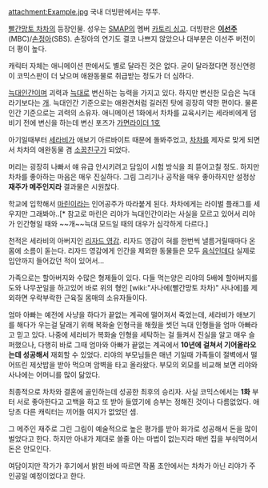 attachment:Example.jpg
국내 더빙판에서는 뚜뚜.

[[빨간망토 차차]]의 등장인물. 성우는 [[SMAP]]의 멤버 [[카토리 싱고]]. 더빙판은 '''[[이선주]]'''(MBC)/[[손정아]](SBS). 손정아의 연기도 결코 나쁘지 않았으나 대부분은 이선주 버전이 더 평이 높다.

캐릭터 자체는 애니메이션 판에서도 별로 달라진 것은 없다. 굳이 달라졌다면 정신연령이 코믹스판이 더 낮으며 애완동물로 취급받는 정도가 더 심하다.

[[늑대인간]]이며 괴력과 [[늑대]]로 변신하는 능력을 가지고 있다. 하지만 변신한 모습은 늑대라기보다는 [[개]]. 늑대인간 기준으로는 애완견처럼 길러진 탓에 굉장히 약한 편이다. 물론 인간 기준으로는 괴력의 소유자. 애니메이션 1화에서 차차를 교육시키는 세라비에게 덤비기 전에 변신을 하는데 변신 포즈가 [[가면라이더 1호]]

아기일때부터 [[세라비]]가 애보기 아르바이트 때문에 돌봐주었고, [[차차]]를 제자로 맞게 되면서 차차의 애완동물 겸 [[소꿉친구]]가 되었다.

머리는 굉장히 나빠서 얘 유급 안시키려고 담임이 시험 방식을 죄 뜯어고칠 정도. 하지만 차차를 좋아하는 마음은 매우 진실하다. 그림 그리기나 공작을 매우 좋아하지만 설정상 '''재주가 메주인지라''' 결과물은 시원찮다.

학교에 입학해서 [[마린]]이라는 인어공주가 따라붙게 된다. 차차에게는 라이벌 플래그를 세우지만 그래봐야..[* 참고로 마린은 리야가 늑대인간이라는 사실을 모르고 있어서 리야가 인간형일 때와 ~~개~~늑대 모드일 때의 대우가 심각하게 다르다.]

천적은 세라비의 아버지인 [[리자드 영감]]. 리자드 영감이 혀를 한번씩 낼름거릴때마다 온몸에 소름이 돋는다. 리자드 영감에게 인간을 제외한 동물들은 모두 [[음식]]인데다 실제로 입안까지 들어갔던 적이 있어서...

가족으로는 할아버지와 수많은 형제들이 있다. 다들 먹는양은 리야의 5배에 할아버지를 도와 나무꾼일을 하고있어 바로 위의 형인 [wiki:"사나에(빨간망토 차차)" 사나에]를 제외하면 우락부락한 근육질 몸매의 소유자들이다. 

엄마 아빠는 예전에 사냥을 하다가 끝없는 계곡에 떨어져서 죽었는데, 세라비가 애보기를 해다가 우는걸 달래기 위해 복화술 인형극을 해줬을 썻던 늑대 인형들을 엄마 아빠라고 믿고 있다. 나중에 세라비가 복화술 인형을 세탁하는 걸 들켜서 진실을 알고 매우 슬퍼했으나, 다행히 바로 그때 엄마와 아빠가 끝없는 계곡에서 '''10년에 걸쳐서 기어올라오는데 성공해서''' 재회할 수 있었다. 리야의 부모님들은 매년 기일때 가족들이 절벽에서 떨어뜨린 제삿밥을 받아 먹으며 암벽을 타고 올라왔다. 부모의 외모를 비교해 보면 리야와 사나에는 어머니를 많이 닮았다.

최종적으로 차차와 결혼에 골인하는데 성공한 최후의 승리자. 사실 코믹스에서는 '''1화''' 부터 서로 좋아한다고 고백을 하고 또 받아 들였기에 승부는 정해진 것이나 다름없었다. 애당초 다른 캐릭터는 끼어들 여지가 없었던 셈.

그 메주인 재주로 그린 그림이 예술적으로 높은 평가를 받아 화가로 성공해서 돈을 많이 벌었다고 한다. 하지만 아내가 제대로 쓸줄 아는 마법이 없는지라 매번 집을 부숴먹어서 돈은 안모인다.

여담이지만 작가가 후기에서 밝힌 바에 따르면 작품 초안에서는 차차가 아닌 리야가 주인공일 예정이었다고 한다.

